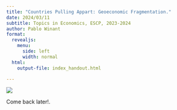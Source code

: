 ```yaml
---
title: "Countries Pulling Appart: Geoeconomic Fragmentation."
date: 2024/03/11
subtitle: Topics in Economics, ESCP, 2023-2024
author: Pablo Winant
format:
  revealjs:
    menu:
      side: left
      width: normal
  html:
    output-file: index_handout.html

---
```


![](wip.png)

Come back later!.
